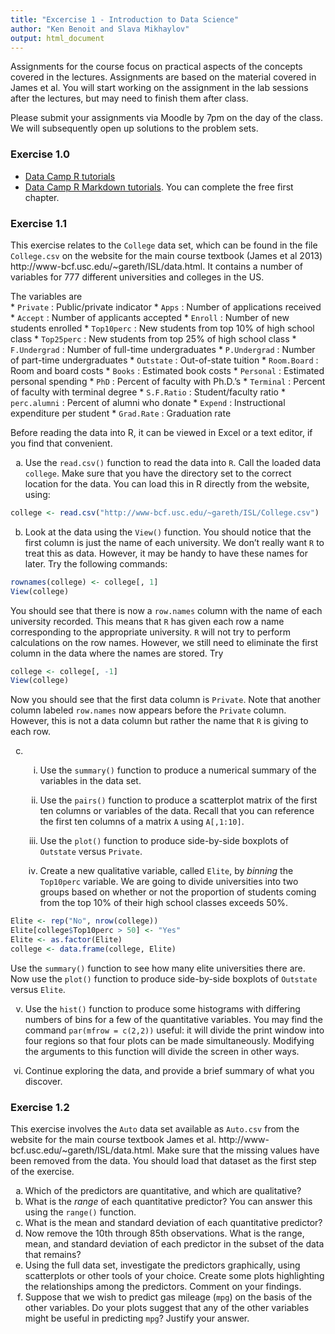 ```yaml
---
title: "Excercise 1 - Introduction to Data Science"
author: "Ken Benoit and Slava Mikhaylov"
output: html_document
---
```


Assignments for the course focus on practical aspects of the concepts covered in the lectures. Assignments are based on the material covered in James et al. You will start working on the assignment in the lab sessions after the lectures, but may need to finish them after class.

Please submit your assignments via Moodle by 7pm on the day of the class. We will subsequently open up solutions to the problem sets.


### Exercise 1.0

- [Data Camp R tutorials](https://www.datacamp.com/courses/free-introduction-to-r)
- [Data Camp R Markdown tutorials](https://www.datacamp.com/courses/reporting-with-r-markdown). You can complete the free first chapter. 

### Exercise 1.1

This exercise relates to the `College` data set, which can be found in the file `College.csv` on the website for the main course textbook (James et al 2013) http://www-bcf.usc.edu/~gareth/ISL/data.html. It contains a number of variables for 777 different universities and colleges in the US.   

The variables are  
* `Private` : Public/private indicator
* `Apps` : Number of applications received
* `Accept` : Number of applicants accepted
* `Enroll` : Number of new students enrolled
* `Top10perc` : New students from top 10% of high school class 
* `Top25perc` : New students from top 25% of high school class 
* `F.Undergrad` : Number of full-time undergraduates
* `P.Undergrad` : Number of part-time undergraduates
* `Outstate` : Out-of-state tuition
* `Room.Board` : Room and board costs
* `Books` : Estimated book costs
* `Personal` : Estimated personal spending
* `PhD` : Percent of faculty with Ph.D.'s
* `Terminal` : Percent of faculty with terminal degree
* `S.F.Ratio` : Student/faculty ratio
* `perc.alumni` : Percent of alumni who donate
* `Expend` : Instructional expenditure per student
* `Grad.Rate` : Graduation rate

Before reading the data into R, it can be viewed in Excel or a text editor, if you find that convenient.

(a) Use the `read.csv()` function to read the data into `R`. Call the loaded data `college`. Make sure that you have the directory set to the correct location for the data.  You can load this in R directly from the website, using:

```r
college <- read.csv("http://www-bcf.usc.edu/~gareth/ISL/College.csv")
```

(b) Look at the data using the `View()` function. You should notice that the first column is just the name of each university. We don't really want `R` to treat this as data. However, it may be handy to have these names for later. Try the following commands:

```r
rownames(college) <- college[, 1] 
View(college)
```

You should see that there is now a `row.names` column with the name of each university recorded. This means that `R` has given each row a name corresponding to the appropriate university. `R` will not try to perform calculations on the row names. However, we still need to eliminate the first column in the data where the names are stored. Try

```r
college <- college[, -1] 
View(college)
```

Now you should see that the first data column is `Private`. Note that another column labeled `row.names` now appears before the `Private` column. However, this is not a data column but rather the name that `R` is giving to each row.

(c)
   i. Use the `summary()` function to produce a numerical summary of the variables in the data set.
   
   ii. Use the `pairs()` function to produce a scatterplot matrix of the first ten columns or variables of the data. Recall that you can reference the first ten columns of a matrix `A` using `A[,1:10]`.
   
   iii. Use the `plot()` function to produce side-by-side boxplots of `Outstate` versus `Private`.
   
   iv. Create a new qualitative variable, called `Elite`, by *binning* the `Top10perc` variable. We are going to divide universities into two groups based on whether or not the proportion of students coming from the top 10% of their high school classes exceeds 50%.

```r
Elite <- rep("No", nrow(college))
Elite[college$Top10perc > 50] <- "Yes"
Elite <- as.factor(Elite)
college <- data.frame(college, Elite)
```

Use the `summary()` function to see how many elite universities there are. Now use the `plot()` function to produce side-by-side boxplots of `Outstate` versus `Elite`.
   
   v. Use the `hist()` function to produce some histograms with differing numbers of bins for a few of the quantitative variables. You may find the command `par(mfrow = c(2,2))` useful: it will divide the print window into four regions so that four plots can be made simultaneously. Modifying the arguments to this function will divide the screen in other ways.
   
   vi. Continue exploring the data, and provide a brief summary of what you discover.


### Exercise 1.2

This exercise involves the `Auto` data set available as `Auto.csv` from the website for the main course textbook James et al. http://www-bcf.usc.edu/~gareth/ISL/data.html. Make sure that the missing values have been removed from the data. You should load that dataset as the first step of the exercise. 

(a) Which of the predictors are quantitative, and which are qualitative?
(b) What is the *range* of each quantitative predictor? You can answer this using the `range()` function.
(c) What is the mean and standard deviation of each quantitative predictor?
(d) Now remove the 10th through 85th observations. What is the range, mean, and standard deviation of each predictor in the subset of the data that remains?
(e) Using the full data set, investigate the predictors graphically, using scatterplots or other tools of your choice. Create some plots highlighting the relationships among the predictors. Comment on your findings.
(f) Suppose that we wish to predict gas mileage (`mpg`) on the basis of the other variables. Do your plots suggest that any of the other variables might be useful in predicting `mpg`? Justify your answer.
